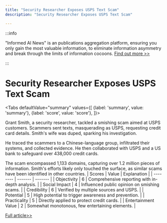 ```yaml
---
title: "Security Researcher Exposes USPS Text Scam"
description: "Security Researcher Exposes USPS Text Scam"

---
```



:::info

"Informed AI News" is an publications aggregation platform, ensuring you only gain the most valuable information, to eliminate information asymmetry and break through the limits of information cocoons.  [Find out more >>](/)

:::

# Security Researcher Exposes USPS Text Scam


<Tabs
	defaultValue="summary"
	values={[
	{label: 'summary', value: 'summary'},
	{label: 'score', value: 'score'},
]}>
<TabItem value="summary">


Grant Smith, a security researcher, tackled a smishing scam aimed at USPS customers. Scammers sent texts, masquerading as USPS, requesting credit card details. Smith's wife was duped, sparking his investigation.

He traced the scammers to a Chinese-language group, infiltrated their systems, and collected evidence. He then collaborated with USPS and a US bank to safeguard over 438,000 credit cards.

The scam encompassed 1,133 domains, capturing over 1.2 million pieces of information. Smith's efforts likely only touched the surface, as similar scams have been identified in other countries.
</TabItem>
<TabItem value="score">
	| Scores     | Value   | Explanation |
	| -------- | ------- | ------- |
	| Objectivity  | 6    | Comprehensive reporting with in-depth analysis.    |
	| Social Impact | 4     | Influenced public opinion on smishing scams.    |
	| Credibility    | 6    | Verified by multiple sources and USPS.    |
	| Potential    | 5    | High potential to trigger awareness and prevention.    |
	| Practicality    | 5    | Directly applied to protect credit cards.    |
	| Entertainment Value    | 2    | Somewhat monotonous, few entertaining elements.    |
</TabItem>
</Tabs>

[Full article>>](https://it.slashdot.org/story/24/08/09/0032216/usps-text-scammers-duped-his-wife-so-he-hacked-their-operation?utm_source=rss1.0mainlinkanon&utm_medium=feed)
